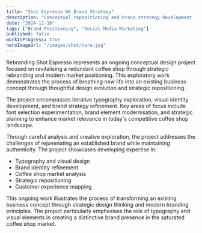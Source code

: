 ```yaml
---
title: "Shot Espresso UK Brand Strategy"
description: "Conceptual repositioning and brand strategy development for a specialty coffee chain in London's saturated market."
date: "2024-11-10"
tags: ["Brand Positioning", "Social Media Marketing"]
published: false
workInProgress: true
heroImageUrl: "/images/shot/hero.jpg"
---
```


Rebranding Shot Espresso represents an ongoing conceptual design project focused on revitalising a redundant coffee shop through strategic rebranding and modern market positioning. This exploratory work demonstrates the process of breathing new life into an existing business concept through thoughtful design evolution and strategic repositioning.

The project encompasses iterative typography exploration, visual identity development, and brand strategy refinement. Key areas of focus include font selection experimentation, brand element modernisation, and strategic planning to enhance market relevance in today's competitive coffee shop landscape.

Through careful analysis and creative exploration, the project addresses the challenges of rejuvenating an established brand while maintaining authenticity. The project showcases developing expertise in:
* Typography and visual design
* Brand identity refinement
* Coffee shop market analysis
* Strategic repositioning
* Customer experience mapping

This ongoing work illustrates the process of transforming an existing business concept through strategic design thinking and modern branding principles. The project particularly emphasises the role of typography and visual elements in creating a distinctive brand presence in the saturated coffee shop market.